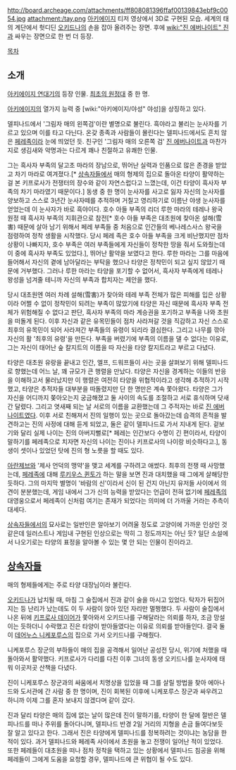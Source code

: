 http://board.archeage.com/attachments/ff808081396ffaf00139843ebf9c0054.jpg
attachment:/tay.png
[[아키에이지]] 티저 영상에서 3D로 구현된 모습. 세계의 태의 계단에서 헛디딘 [[오키드나]]의 손을 잡아 올려주는 장면. 후에 [[wiki:"진 에버나이트" 진]]과 싸우는 장면으로 한 번 더 등장.

[[목차]]

== 소개 ==
[[아키에이지 연대기]]의 등장 인물. [[최초의 원정대]] 중 한 명.

[[아키에이지]]의 열가지 능력 중 [wiki:"아키에이지/야성" 야성]을 상징하고 있다.

델피나드에서 '그림자 매의 왼쪽검'이란 별명으로 불린다. 흑야라고 불리는 눈사자를 기르고 있으며 이를 타고 다닌다. 온갖 종족과 사람들이 몰린다는 델피나드에서도 흔치 않은 [[페레]]족이라 눈에 띄었던 듯. 친구인 '그림자 매의 오른쪽 검' [[진 에버나이트]]과 마찬가지로 생김새와 악명과는 다르게 꽤나 친절하고 유쾌한 인물. 

그는 흑사자 부족의 달고초 마라의 장남으로, 뛰어난 실력과 인품으로 많은 존경을 받았고 차기 마라로 여겨졌다.[* [[상속자들]]에서 매의 형제의 집으로 돌아온 타양이 활약하는 걸 본 키프로사가 전쟁터의 장수와 같이 자연스럽다고 느꼈는데, 이건 타양이 흑사자 부족의 차기 마라였기 때문이다.] 동생 중 한 명이 눈사자를 사고로 잃자 자신의 눈사자를 양보하고 스스로 3년간 눈사자떼를 추적하며 거칠고 영리하기로 이름난 야생 눈사자를 얻었는데 이 눈사자가 바로 흑야이다. 호수 아들 부족의 리더 루한 마라의 테레나 왕국 원정 때 흑사자 부족의 지휘관으로 참전[* 호수 아들 부족은 대초원에 찾아온 설해(雪害) 때문에 살아 남기 위해서 페레 부족들 중 처음으로 인간들의 베나레스사스 왕국을 점령하여 정착 생활을 시작했다. 당시 페레 족은 호수 아들 부족을 크게 비난했지만 점차 상황이 나빠지자, 호수 부족은 여러 부족들에게 자신들이 정착한 땅을 줘서 도와줬는데 이 중에 흑사자 부족도 있었다.], 뛰어난 활약을 보였다고 한다. 루한 마라는 그를 마음에 들어해서 자신의 곁에 남아달라는 부탁을 했으나 타양은 정착민이 되고 싶지 않았기 때문에 거부했다. 그러나 루한 마라는 타양을 포기할 수 없어서, 흑사자 부족에게 테레나 왕성을 넘겨줄 테니까 자신의 부족과 합치자는 제안을 했다.

당시 대초원엔 여러 차례 설해(雪害)가 찾아와 테레 부족 전체가 많은 피해를 입은 상황이라 어쩔 수 없이 정착민이 되려는 부족이 많았기에 타양은 자신 때문에 흑사자 부족 전체가 위험해질 수 없다고 판단, 흑사자 부족의 마라 계승권을 포기하고 부족을 나와 초원을 떠돌게 된다. 이후 자신과 같은 유목민들이 점차 사라져갈 것을 직감하고 자신 스스로 최후의 유목민이 되어 사라져간 부족들의 유령이 되리라 결심한다. 그리고 나무를 깎아 자신의 활 '최후의 유령'을 만든다. 부족을 버렸기에 부족의 이름을 댈 수 없다는 이유로, 그는 자신이 태어난 숲 칼지트의 이름을 따 자신을 타양 칼지트라고 부르고 다녔다.

타양은 대초원 유랑을 끝내고 인간, 엘프, 드워프들이 사는 곳을 살펴보기 위해 델피나드로 향했는데 어느 날, 꽤 규모가 큰 행렬을 만났다. 타양은 자신을 경계하는 이들의 반응을 이해하고서 물러났지만 이 행렬은 여전히 타양을 위협적이라고 생각해 추적하기 시작했고, 타양은 추적자들 대부분을 따돌렸지만 단 한 명만은 계속 쫓아왔다. 타양은 그가 자신을 어디까지 쫒아오는지 궁금해졌고 둘 사이의 속도를 조절하고 서로 휴식하며 닷새간 달렸다. 그리고 엿새째 되는 날 서로의 이름을 교환했는데 그 주적자는 바로 [[진 에버나이트]]였다. 이후 서로 친해져서 진의 일행이 있는 곳으로 돌아갔는데 습격의 흔적을 발견하고는 진의 사정에 대해 듣게 되었고, 둘은 같이 델피나드로 가서 지내게 된다. 겉보기와 달리 실제 나이는 진의 아버지뻘로[* 페레는 인간보다 수명이 긴 편이라서, 타양이 말하기를 페레족으로 치자면 자신의 나이는 진이나 키프로사의 나이랑 비슷하다고.], 동생이 셋이나 있었던 탓에 진의 형 노릇을 할 때도 있다.

[[아란제브]]와 '제사 언덕의 맹약'을 맺고 세계를 구하려고 애썼다. 최후의 전쟁 때 사망했는데, [[페레]]족에 대해 [[루키우스 퀸토]]가 하는 말을 보면 진과 대치했을 때 그에게 살해당한 듯하다. 그의 마지막 별명이 '바람의 신'이라서 신이 된 건지 아닌지 유저들 사이에서 의견이 분분했는데, 게임 내에서 그가 신의 능력을 받았다는 언급이 전혀 없기에 [[페레]]족의 대영웅으로서 페레족이 신처럼 여기는 존재가 되었다는 의미에 더 가까울 거라는 추측이 대세다.

[[상속자들]]에서의 묘사로는 일반인은 알아보기 어려울 정도로 고양이에 가까운 인상인 것 같은데 일러스트나 게임내 구현된 인상으로는 딱히 그 정도까지는 아닌 듯? 일단 소설에서 나오기로는 타양의 표정을 알아볼 수 있는 몇 안 되는 인물이 진이라고.

== [[상속자들]] ==
매의 형제들에게는 주로 타양 대장님이라 불린다.

[[오키드나]]가 납치될 때, 마침 그 술집에서 진과 같이 술을 마시고 있었다. 탁자가 뒤집어지는 등 난리가 났는데도 이 두 사람이 앉아 있던 자리만 멀쩡했다. 두 사람이 술집에서 나온 뒤에 [[키프로사 데이어]]가 쫓아와서 오키드나를 구해달라는 의뢰를 하자, 조금 망설이는 듯하더니 수락했고 진은 타양이 받아들였다는 이유로 의뢰를 받아들인다. 결국 둘이 [[데어누스 니케포루스]]의 집으로 가서 오키드나를 구해줬다.

니케포루스 장군의 부하들이 매의 집을 공격해서 일어난 공성전 당시, 위기에 처했을 때 돌아와서 활약했다. 키프로사가 다리를 다친 이후 그녀의 동생 오키드나를 눈사자에 태워 이곳저곳 산책을 다녔다.

진이 니케포루스 장군과의 싸움에서 치명상을 입었을 때 그를 살릴 방법을 찾아 에아나드와 도서관에 간 사람 중 한 명이며, 진이 회복된 이후에 니케포루스 장군과 싸우려고 하니까 이제 그를 혼자 보내지 않겠다며 같이 갔다.

진과 달리 타양은 매의 집에 없는 날이 많은데 진이 말하기를, 타양이 한 달에 절반은 델피나드를 떠나 주위를 돌아다니며, 델피나드 반경 2일 거리의 지형을 손금 들여다보듯 잘 알고 있다고 한다. 그래서 진은 타양에게 델피나드를 정복하려는 것이냐는 농담을 한 적이 있다. 과거 델피나드와 페레족 사이에서 초원을 놓고 전쟁이 일어난 적이 있었다. 또한 페레들이 대초원을 떠나 점차 정착을 택하고 있는 상황에서 델피나드 침공을 위해 페레들이 그에게 도움을 요청할 경우, 델피나드에 큰 위협이 될 수도 있다.
